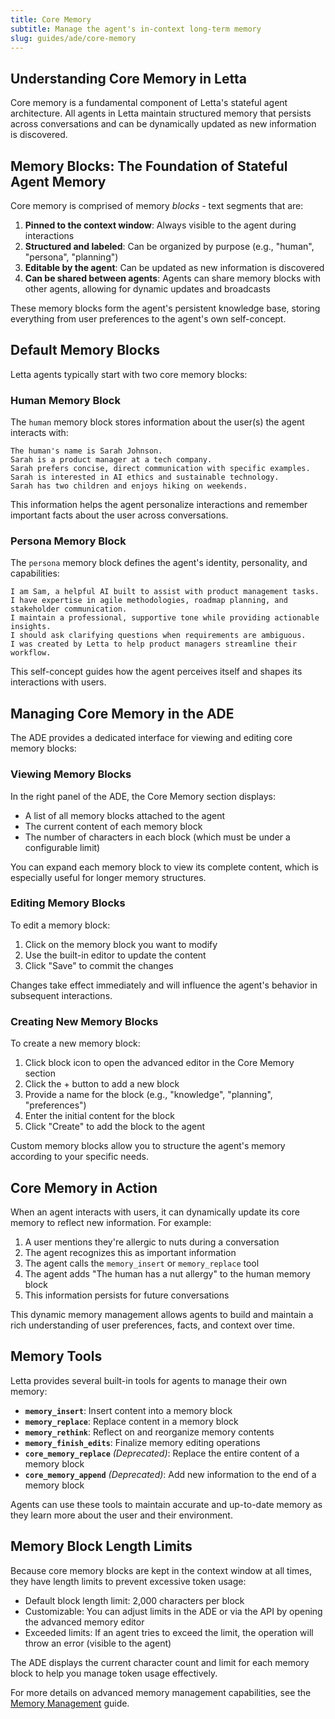 ```yaml
---
title: Core Memory
subtitle: Manage the agent's in-context long-term memory
slug: guides/ade/core-memory
---
```


## Understanding Core Memory in Letta

Core memory is a fundamental component of Letta's stateful agent architecture. All agents in Letta maintain structured memory that persists across conversations and can be dynamically updated as new information is discovered.

## Memory Blocks: The Foundation of Stateful Agent Memory

Core memory is comprised of memory *blocks* - text segments that are:

1. **Pinned to the context window**: Always visible to the agent during interactions
2. **Structured and labeled**: Can be organized by purpose (e.g., "human", "persona", "planning")
3. **Editable by the agent**: Can be updated as new information is discovered
4. **Can be shared between agents**: Agents can share memory blocks with other agents, allowing for dynamic updates and broadcasts

These memory blocks form the agent's persistent knowledge base, storing everything from user preferences to the agent's own self-concept.

## Default Memory Blocks

Letta agents typically start with two core memory blocks:

### Human Memory Block

The `human` memory block stores information about the user(s) the agent interacts with:

```
The human's name is Sarah Johnson.
Sarah is a product manager at a tech company.
Sarah prefers concise, direct communication with specific examples.
Sarah is interested in AI ethics and sustainable technology.
Sarah has two children and enjoys hiking on weekends.
```

This information helps the agent personalize interactions and remember important facts about the user across conversations.

### Persona Memory Block

The `persona` memory block defines the agent's identity, personality, and capabilities:

```
I am Sam, a helpful AI built to assist with product management tasks.
I have expertise in agile methodologies, roadmap planning, and stakeholder communication.
I maintain a professional, supportive tone while providing actionable insights.
I should ask clarifying questions when requirements are ambiguous.
I was created by Letta to help product managers streamline their workflow.
```

This self-concept guides how the agent perceives itself and shapes its interactions with users.

## Managing Core Memory in the ADE

The ADE provides a dedicated interface for viewing and editing core memory blocks:

### Viewing Memory Blocks

In the right panel of the ADE, the Core Memory section displays:

- A list of all memory blocks attached to the agent
- The current content of each memory block
- The number of characters in each block (which must be under a configurable limit)

You can expand each memory block to view its complete content, which is especially useful for longer memory structures.

### Editing Memory Blocks

To edit a memory block:

1. Click on the memory block you want to modify
2. Use the built-in editor to update the content
3. Click "Save" to commit the changes

Changes take effect immediately and will influence the agent's behavior in subsequent interactions.

### Creating New Memory Blocks

To create a new memory block:

1. Click block icon to open the advanced editor in the Core Memory section
2. Click the + button to add a new block
3. Provide a name for the block (e.g., "knowledge", "planning", "preferences")
4. Enter the initial content for the block
5. Click "Create" to add the block to the agent

Custom memory blocks allow you to structure the agent's memory according to your specific needs.

## Core Memory in Action

When an agent interacts with users, it can dynamically update its core memory to reflect new information. For example:

1. A user mentions they're allergic to nuts during a conversation
2. The agent recognizes this as important information
3. The agent calls the `memory_insert` or `memory_replace` tool
4. The agent adds "The human has a nut allergy" to the human memory block
5. This information persists for future conversations

This dynamic memory management allows agents to build and maintain a rich understanding of user preferences, facts, and context over time.

## Memory Tools

Letta provides several built-in tools for agents to manage their own memory:

- **`memory_insert`**: Insert content into a memory block
- **`memory_replace`**: Replace content in a memory block
- **`memory_rethink`**: Reflect on and reorganize memory contents
- **`memory_finish_edits`**: Finalize memory editing operations
- **`core_memory_replace`** _(Deprecated)_: Replace the entire content of a memory block
- **`core_memory_append`** _(Deprecated)_: Add new information to the end of a memory block

Agents can use these tools to maintain accurate and up-to-date memory as they learn more about the user and their environment.

## Memory Block Length Limits

Because core memory blocks are kept in the context window at all times, they have length limits to prevent excessive token usage:

- Default block length limit: 2,000 characters per block
- Customizable: You can adjust limits in the ADE or via the API by opening the advanced memory editor
- Exceeded limits: If an agent tries to exceed the limit, the operation will throw an error (visible to the agent)

The ADE displays the current character count and limit for each memory block to help you manage token usage effectively.

For more details on advanced memory management capabilities, see the [Memory Management](/advanced/memory_management) guide.
